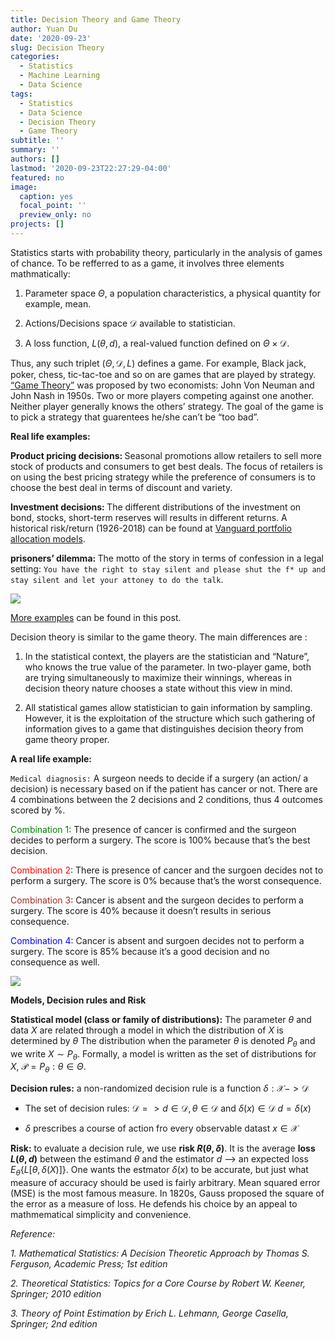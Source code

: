 ```yaml
---
title: Decision Theory and Game Theory
author: Yuan Du
date: '2020-09-23'
slug: Decision Theory
categories:
  - Statistics
  - Machine Learning
  - Data Science
tags:
  - Statistics
  - Data Science
  - Decision Theory
  - Game Theory
subtitle: ''
summary: ''
authors: []
lastmod: '2020-09-23T22:27:29-04:00'
featured: no
image:
  caption: yes
  focal_point: ''
  preview_only: no
projects: []
---
```

Statistics starts with probability theory, particularly in the analysis of games of chance. To be refferred to as a game, it involves three elements mathmatically: 

1. Parameter space $\Theta$, a population characteristics, a physical quantity for example, mean.

2. Actions/Decisions space $\mathscr{D}$ available to statistician.

3. A loss function, $L(\theta,d)$, a real-valued function defined on $\Theta \times \mathscr{D}$. 

Thus, any such triplet $(\Theta, \mathscr{D}, L )$ defines a game. For example, Black jack, poker, chess, tic-tac-toe and so on are games that are played by strategy. ["Game Theory"](https://en.wikipedia.org/wiki/Game_theory) was proposed by two economists: John Von Neuman and John Nash in 1950s. Two or more players competing against one another. Neither player generally knows the others' strategy. The goal of the game is to pick a strategy that guarentees he/she can't be "too bad". 

**Real life examples: **

**Product pricing decisions: ** Seasonal promotions allow retailers to sell more stock of products and consumers to get best deals. The focus of retailers is on using the best pricing strategy while the preference of consumers is to choose the best deal in terms of discount and variety.

**Investment decisions: ** The different distributions of the investment on bond, stocks, short-term reserves will results in different returns. A historical risk/return (1926-2018) can be found at [Vanguard portfolio allocation models](https://personal.vanguard.com/us/insights/saving-investing/model-portfolio-allocations).

**prisoners' dilemma: **The motto of the story in terms of confession in a legal setting: `You have the right to stay silent and please shut the f* up and stay silent and let your attoney to do the talk`.

![](/img/Game-Theory.png)

[More examples](https://studiousguy.com/game-theory-examples/#4_Product_Pricing_Decisions) can be found in this post.

Decision theory is similar to the game theory. The main differences are :

1. In the statistical context, the players are the statistician and "Nature", who knows the true value of the parameter. In two-player game, both are trying simultaneously to maximize their winnings, whereas in decision theory nature chooses a state without this view in mind.

2. All statistical games allow statistician to gain information by sampling. However, it is the exploitation of the structure which such gathering of information gives to a game that distinguishes decision theory from game theory proper.

**A real life example:**

`Medical diagnosis:` A surgeon needs to decide if a surgery (an action/ a decision) is necessary based on if the patient has cancer or not. There are 4 combinations between the 2 decisions and 2 conditions, thus 4 outcomes scored by %.

<span style="color:green">Combination 1</span>: The presence of cancer is confirmed and the surgeon decides to perform a surgery. The score is 100% because that's the best decision.

<span style="color:red">Combination 2</span>: There is presence of cancer and the surgoen decides not to perform a surgery. The score is 0% because that's the worst consequence.

<span style="color:brown">Combination 3</span>: Cancer is absent and the surgeon decides to perform a surgery. The score is 40% because it doesn't results in serious consequence.

<span style="color:blue">Combination 4</span>: Cancer is absent and surgoen decides not to perform a surgery. The score is 85% because it's a good decision and no consequence as well.

![](/img/Decision-Theory.jpg)
    
**Models, Decision rules and Risk**

**Statistical model (class or family of distributions):**  The parameter $\theta$ and data $X$ are related through a model in which the distribution of $X$ is determined by $\theta$ The distribution when the parameter $\theta$ is denoted $P_\theta$ and we write $X \sim P_\theta$. Formally, a model is written as the set of distributions for $X$, $\mathscr{P} = {P_\theta: \theta \in \Theta}$.
 
**Decision rules:** a non-randomized decision rule is a function $\delta : \mathscr{X} -> \mathscr{D}$

- The set of decision rules: $\mathscr{D} => d \in \mathscr{D}, \theta \in \mathscr{D}$ and $\delta(x) \in \mathscr{D}$ $d=\delta(x)$

- $\delta$ prescribes a course of action fro every observable datast $x\in \mathscr{X}$

**Risk:** to evaluate a decision rule, we use **risk $R(\theta, \delta)$**. It is the average **loss $L(\theta,d)$** between the estimand $\theta$ and the estimator $d$ --> an expected loss $E_\theta\{ L[\theta,\delta(X)] \}$. One wants the estmator $\delta(x)$ to be accurate, but just what measure of accuracy should be used is fairly arbitrary. Mean squared error (MSE) is the most famous measure. In 1820s, Gauss proposed the square of the error as a measure of loss. He defends his choice by an appeal to mathmematical simplicity and convenience. 

*Reference:*

*1. Mathematical Statistics: A Decision Theoretic Approach by Thomas S. Ferguson, Academic Press; 1st edition*

*2. Theoretical Statistics: Topics for a Core Course by Robert W. Keener, Springer; 2010 edition*

*3. Theory of Point Estimation by Erich L. Lehmann, George Casella, Springer; 2nd edition*
